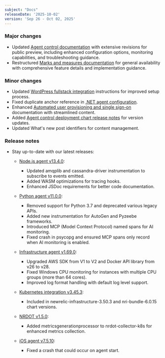 ```yaml
---
subject: "Docs"
releaseDate: '2025-10-02'
version: 'Sep 26 - Oct 02, 2025'
---
```


### Major changes

* Updated [Agent control documentation](/docs/new-relic-control/agent-control/overview) with extensive revisions for public preview, including enhanced configuration options, monitoring capabilities, and troubleshooting guidance.
* Restructured [Marks and measures documentation](/docs/browser/browser-pro-features/marks-and-measures) for general availability with comprehensive feature details and implementation guidance.

### Minor changes

* Updated [WordPress fullstack integration](/docs/infrastructure/host-integrations/host-integrations-list/wordpress-fullstack-integration) instructions for improved setup process.
* Fixed duplicate anchor reference in [.NET agent configuration](/docs/apm/agents/net-agent/configuration/net-agent-configuration).
* Enhanced [Automated user provisioning and single sign-on](/docs/accounts/accounts/automated-user-provisioning-single-sign) documentation with streamlined content.
* Added [Agent control deployment chart release notes](/docs/release-notes/agent-control-deployment-chart-release-notes/agent-control-deployment-chart-05-09-25) for version updates.
* Updated What's new post identifiers for content management.

### Release notes

* Stay up-to-date with our latest releases:

  * [Node.js agent v13.4.0](/docs/release-notes/agent-release-notes/nodejs-release-notes/node-agent-13-4-0):
    * Updated amqplib and cassandra-driver instrumentation to subscribe to events emitted.
    * Added WASM optimizations for tracing hooks.
    * Enhanced JSDoc requirements for better code documentation.

  * [Python agent v11.0.0](/docs/release-notes/agent-release-notes/python-release-notes/python-agent-110000):
    * Removed support for Python 3.7 and deprecated various legacy APIs.
    * Added new instrumentation for AutoGen and Pyzeebe frameworks.
    * Introduced MCP (Model Context Protocol) named spans for AI monitoring.
    * Fixed crash in psycopg and ensured MCP spans only record when AI monitoring is enabled.

  * [Infrastructure agent v1.69.0](/docs/release-notes/infrastructure-release-notes/infrastructure-agent-release-notes/new-relic-infrastructure-agent-1690):
    * Upgraded AWS SDK from V1 to V2 and Docker API library from v26 to v28.
    * Fixed Windows CPU monitoring for instances with multiple CPU groups (more than 64 cores).
    * Improved log format handling with default log level support.

  * [Kubernetes integration v3.45.3](/docs/release-notes/infrastructure-release-notes/kubernetes-integration-release-notes/kubernetes-integration-3-45-3):
    * Included in newrelic-infrastructure-3.50.3 and nri-bundle-6.0.15 chart versions.

  * [NRDOT v1.5.0](/docs/release-notes/nrdot-release-notes/nrdot-2025-09-25):
    * Added metricsgenerationprocessor to nrdot-collector-k8s for enhanced metrics collection.

  * [iOS agent v7.5.10](/docs/release-notes/mobile-release-notes/ios-release-notes/ios-agent-7510):
    * Fixed a crash that could occur on agent start.